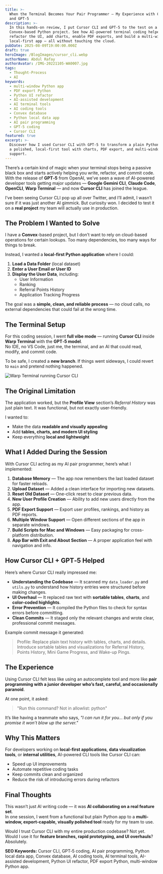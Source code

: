 ```yaml
---
title: >-
  When the Terminal Becomes Your Pair Programmer — My Experience with Cursor CLI
  and GPT‑5
description: >-
  In this hands-on review, I put Cursor CLI and GPT‑5 to the test on a real
  Convex-based Python project. See how AI-powered terminal coding helped me
  refactor the UI, add charts, enable PDF exports, and build a multi-window
  local-first app — all without touching the cloud. 
pubDate: 2025-08-09T19:00:00.000Z
draft: true
heroImage: /BlogImages/cursor_cli.webp
authorName: Abdul Rafay
authorAvatar: /IMG-20221105-WA0007.jpg
tags:
  - Thought-Process
  - AI
keywords:
  - multi-window Python app
  - PDF export Python
  - Python UI refactor
  - AI-assisted development
  - AI terminal tools
  - AI coding tools
  - Convex database
  - Python local data app
  - AI pair programming
  - GPT‑5 coding
  - Cursor CLI
featured: true
excerpt: >-
  Discover how I used Cursor CLI with GPT‑5 to transform a plain Python app into
  a polished, local-first tool with charts, PDF export, and multi-window
  support.
---
```


There’s a certain kind of magic when your terminal stops being a passive black box and starts actively helping you write, refactor, and commit code.\
With the release of **GPT‑5** from OpenAI, we’ve seen a wave of AI-powered developer tools getting major updates — **Google Gemini CLI**, **Claude Code**, **OpenCLI**, **Warp Terminal** — and now **Cursor CLI** has joined the league.

I’ve been seeing Cursor CLI pop up all over Twitter, and I’ll admit, I wasn’t sure if it was just another AI gimmick. But curiosity won. I decided to test it on a **real project** my team will actually use in production.

## The Problem I Wanted to Solve

I have a **Convex**-based project, but I don’t want to rely on cloud-based operations for certain lookups. Too many dependencies, too many ways for things to break.

Instead, I wanted a **local-first Python application** where I could:

1. **Load a Data Folder** (local dataset)
2. **Enter a User Email or User ID**
3. **Display the User Data**, including:
   * User Information
   * Ranking
   * Referral Points History
   * Application Tracking Progress

The goal was a **simple, clean, and reliable process** — no cloud calls, no external dependencies that could fail at the wrong time.

## The Terminal Setup

For this coding session, I went **full vibe mode** — running **Cursor CLI** inside **Warp Terminal** with the **GPT‑5 model**.\
No IDE, no VS Code, just me, the terminal, and an AI that could read, modify, and commit code.

To be safe, I created a **new branch**. If things went sideways, I could revert to `main` and pretend nothing happened.

![Warp Terminal running Cursor CLI](/BlogImages/terminal_look.webp)

## The Original Limitation

The application worked, but the **Profile View** section’s *Referral History* was just plain text. It was functional, but not exactly user-friendly.

I wanted to:

* Make the data **readable and visually appealing**
* Add **tables, charts, and modern UI styling**
* Keep everything **local and lightweight**

## What I Added During the Session

With Cursor CLI acting as my AI pair programmer, here’s what I implemented:

1. **Database Memory** — The app now remembers the last loaded dataset for faster reloads.
2. **Upload Dataset** — Added a clean interface for importing new datasets.
3. **Reset Old Dataset** — One-click reset to clear previous data.
4. **New User Profile Creation** — Ability to add new users directly from the app.
5. **PDF Export Support** — Export user profiles, rankings, and history as PDF reports.
6. **Multiple Window Support** — Open different sections of the app in separate windows.
7. **Build Scripts for Mac and Windows** — Easy packaging for cross-platform distribution.
8. **App Bar with Exit and About Section** — A proper application feel with navigation and info.

## How Cursor CLI + GPT‑5 Helped

Here’s where Cursor CLI really impressed me:

* **Understanding the Codebase** — It scanned my `data_loader.py` and `utils.py` to understand how history entries were structured before making changes.
* **UI Overhaul** — It replaced raw text with **sortable tables**, **charts**, and **color-coded highlights**.
* **Error Prevention** — It compiled the Python files to check for syntax errors before committing.
* **Clean Commits** — It staged only the relevant changes and wrote clear, professional commit messages.

Example commit message it generated:

> Profile: Replace plain text history with tables, charts, and details. Introduce sortable tables and visualizations for Referral History, Points History, Mini Game Progress, and Wake-up Pings.

## The Experience

Using Cursor CLI felt less like using an autocomplete tool and more like **pair programming with a junior developer who’s fast, careful, and occasionally paranoid**.

At one point, it asked:

> "Run this command? Not in allowlist: python"

It’s like having a teammate who says, *"I can run it for you… but only if you promise it won’t blow up the server."*

## Why This Matters

For developers working on **local-first applications**, **data visualization tools**, or **internal utilities**, AI-powered CLI tools like Cursor CLI can:

* Speed up UI improvements
* Automate repetitive coding tasks
* Keep commits clean and organized
* Reduce the risk of introducing errors during refactors

## Final Thoughts

This wasn’t just AI writing code — it was **AI collaborating on a real feature set**.\
In one session, I went from a functional but plain Python app to a **multi-window, export-capable, visually polished tool** ready for my team to use.

Would I trust Cursor CLI with my entire production codebase? Not yet.\
Would I use it for **feature branches, rapid prototyping, and UI overhauls**? Absolutely.

**SEO Keywords:** Cursor CLI, GPT‑5 coding, AI pair programming, Python local data app, Convex database, AI coding tools, AI terminal tools, AI-assisted development, Python UI refactor, PDF export Python, multi-window Python app.

